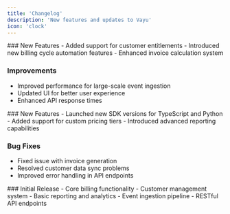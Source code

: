 ```yaml
---
title: 'Changelog'
description: 'New features and updates to Vayu'
icon: 'clock'
---
```


<Update label="March 2024" description="v1.2.0">
  ### New Features
  - Added support for customer entitlements
  - Introduced new billing cycle automation features
  - Enhanced invoice calculation system

  ### Improvements
  - Improved performance for large-scale event ingestion
  - Updated UI for better user experience
  - Enhanced API response times
</Update>

<Update label="February 2024" description="v1.1.0">
  ### New Features
  - Launched new SDK versions for TypeScript and Python
  - Added support for custom pricing tiers
  - Introduced advanced reporting capabilities

  ### Bug Fixes
  - Fixed issue with invoice generation
  - Resolved customer data sync problems
  - Improved error handling in API endpoints
</Update>

<Update label="January 2024" description="v1.0.0">
  ### Initial Release
  - Core billing functionality
  - Customer management system
  - Basic reporting and analytics
  - Event ingestion pipeline
  - RESTful API endpoints
</Update>